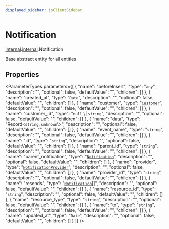 ```yaml
---
displayed_sidebar: jsClientSidebar
---
```



# Notification

[internal](../../admin_discounts/modules/admin_discounts.internal.mdx).[internal](../modules/admin_discounts.internal.internal.mdx).Notification

Base abstract entity for all entities

## Properties

<ParameterTypes parameters={[
  {
    "name": "beforeInsert",
    "type": "`any`",
    "description": "",
    "optional": false,
    "defaultValue": "",
    "children": []
  },
  {
    "name": "created_at",
    "type": "`Date`",
    "description": "",
    "optional": false,
    "defaultValue": "",
    "children": []
  },
  {
    "name": "customer",
    "type": "[`Customer`](admin_collections.internal.Customer.mdx)",
    "description": "",
    "optional": false,
    "defaultValue": "",
    "children": []
  },
  {
    "name": "customer_id",
    "type": "``null`` \\| `string`",
    "description": "",
    "optional": false,
    "defaultValue": "",
    "children": []
  },
  {
    "name": "data",
    "type": "Record<`string`, `unknown`\\>",
    "description": "",
    "optional": false,
    "defaultValue": "",
    "children": []
  },
  {
    "name": "event_name",
    "type": "`string`",
    "description": "",
    "optional": false,
    "defaultValue": "",
    "children": []
  },
  {
    "name": "id",
    "type": "`string`",
    "description": "",
    "optional": false,
    "defaultValue": "",
    "children": []
  },
  {
    "name": "parent_id",
    "type": "`string`",
    "description": "",
    "optional": false,
    "defaultValue": "",
    "children": []
  },
  {
    "name": "parent_notification",
    "type": "[`Notification`](admin_discounts.internal.internal.Notification.mdx)",
    "description": "",
    "optional": false,
    "defaultValue": "",
    "children": []
  },
  {
    "name": "provider",
    "type": "[`NotificationProvider`](admin_discounts.internal.NotificationProvider.mdx)",
    "description": "",
    "optional": false,
    "defaultValue": "",
    "children": []
  },
  {
    "name": "provider_id",
    "type": "`string`",
    "description": "",
    "optional": false,
    "defaultValue": "",
    "children": []
  },
  {
    "name": "resends",
    "type": "[`Notification`](admin_discounts.internal.internal.Notification.mdx)[]",
    "description": "",
    "optional": false,
    "defaultValue": "",
    "children": []
  },
  {
    "name": "resource_id",
    "type": "`string`",
    "description": "",
    "optional": false,
    "defaultValue": "",
    "children": []
  },
  {
    "name": "resource_type",
    "type": "`string`",
    "description": "",
    "optional": false,
    "defaultValue": "",
    "children": []
  },
  {
    "name": "to",
    "type": "`string`",
    "description": "",
    "optional": false,
    "defaultValue": "",
    "children": []
  },
  {
    "name": "updated_at",
    "type": "`Date`",
    "description": "",
    "optional": false,
    "defaultValue": "",
    "children": []
  }
]} />
